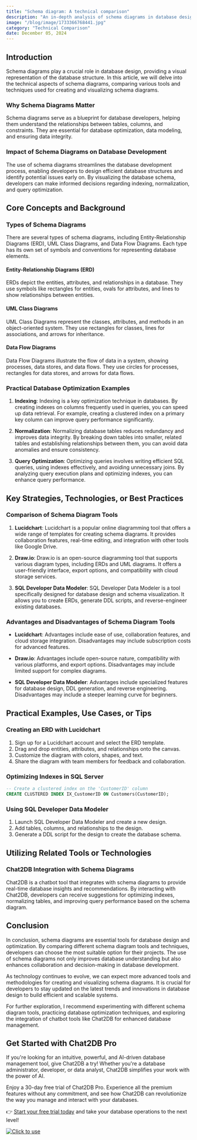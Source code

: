 ```yaml
---
title: "Schema diagram: A technical comparison"
description: "An in-depth analysis of schema diagrams in database design, comparing different approaches and tools for creating and visualizing schema diagrams."
image: "/blog/image/1733366768441.jpg"
category: "Technical Comparison"
date: December 05, 2024
---
```


## Introduction

Schema diagrams play a crucial role in database design, providing a visual representation of the database structure. In this article, we will delve into the technical aspects of schema diagrams, comparing various tools and techniques used for creating and visualizing schema diagrams.

### Why Schema Diagrams Matter

Schema diagrams serve as a blueprint for database developers, helping them understand the relationships between tables, columns, and constraints. They are essential for database optimization, data modeling, and ensuring data integrity.

### Impact of Schema Diagrams on Database Development

The use of schema diagrams streamlines the database development process, enabling developers to design efficient database structures and identify potential issues early on. By visualizing the database schema, developers can make informed decisions regarding indexing, normalization, and query optimization.

## Core Concepts and Background

### Types of Schema Diagrams

There are several types of schema diagrams, including Entity-Relationship Diagrams (ERD), UML Class Diagrams, and Data Flow Diagrams. Each type has its own set of symbols and conventions for representing database elements.

#### Entity-Relationship Diagrams (ERD)

ERDs depict the entities, attributes, and relationships in a database. They use symbols like rectangles for entities, ovals for attributes, and lines to show relationships between entities.

#### UML Class Diagrams

UML Class Diagrams represent the classes, attributes, and methods in an object-oriented system. They use rectangles for classes, lines for associations, and arrows for inheritance.

#### Data Flow Diagrams

Data Flow Diagrams illustrate the flow of data in a system, showing processes, data stores, and data flows. They use circles for processes, rectangles for data stores, and arrows for data flows.

### Practical Database Optimization Examples

1. **Indexing**: Indexing is a key optimization technique in databases. By creating indexes on columns frequently used in queries, you can speed up data retrieval. For example, creating a clustered index on a primary key column can improve query performance significantly.

2. **Normalization**: Normalizing database tables reduces redundancy and improves data integrity. By breaking down tables into smaller, related tables and establishing relationships between them, you can avoid data anomalies and ensure consistency.

3. **Query Optimization**: Optimizing queries involves writing efficient SQL queries, using indexes effectively, and avoiding unnecessary joins. By analyzing query execution plans and optimizing indexes, you can enhance query performance.

## Key Strategies, Technologies, or Best Practices

### Comparison of Schema Diagram Tools

1. **Lucidchart**: Lucidchart is a popular online diagramming tool that offers a wide range of templates for creating schema diagrams. It provides collaboration features, real-time editing, and integration with other tools like Google Drive.

2. **Draw.io**: Draw.io is an open-source diagramming tool that supports various diagram types, including ERDs and UML diagrams. It offers a user-friendly interface, export options, and compatibility with cloud storage services.

3. **SQL Developer Data Modeler**: SQL Developer Data Modeler is a tool specifically designed for database design and schema visualization. It allows you to create ERDs, generate DDL scripts, and reverse-engineer existing databases.

### Advantages and Disadvantages of Schema Diagram Tools

- **Lucidchart**: Advantages include ease of use, collaboration features, and cloud storage integration. Disadvantages may include subscription costs for advanced features.

- **Draw.io**: Advantages include open-source nature, compatibility with various platforms, and export options. Disadvantages may include limited support for complex diagrams.

- **SQL Developer Data Modeler**: Advantages include specialized features for database design, DDL generation, and reverse engineering. Disadvantages may include a steeper learning curve for beginners.

## Practical Examples, Use Cases, or Tips

### Creating an ERD with Lucidchart

1. Sign up for a Lucidchart account and select the ERD template.
2. Drag and drop entities, attributes, and relationships onto the canvas.
3. Customize the diagram with colors, shapes, and text.
4. Share the diagram with team members for feedback and collaboration.

### Optimizing Indexes in SQL Server

```sql
-- Create a clustered index on the 'CustomerID' column
CREATE CLUSTERED INDEX IX_CustomerID ON Customers(CustomerID);
```

### Using SQL Developer Data Modeler

1. Launch SQL Developer Data Modeler and create a new design.
2. Add tables, columns, and relationships to the design.
3. Generate a DDL script for the design to create the database schema.

## Utilizing Related Tools or Technologies

### Chat2DB Integration with Schema Diagrams

Chat2DB is a chatbot tool that integrates with schema diagrams to provide real-time database insights and recommendations. By interacting with Chat2DB, developers can receive suggestions for optimizing indexes, normalizing tables, and improving query performance based on the schema diagram.

## Conclusion

In conclusion, schema diagrams are essential tools for database design and optimization. By comparing different schema diagram tools and techniques, developers can choose the most suitable option for their projects. The use of schema diagrams not only improves database understanding but also enhances collaboration and decision-making in database development.

As technology continues to evolve, we can expect more advanced tools and methodologies for creating and visualizing schema diagrams. It is crucial for developers to stay updated on the latest trends and innovations in database design to build efficient and scalable systems.

For further exploration, I recommend experimenting with different schema diagram tools, practicing database optimization techniques, and exploring the integration of chatbot tools like Chat2DB for enhanced database management.


## Get Started with Chat2DB Pro

If you're looking for an intuitive, powerful, and AI-driven database management tool, give Chat2DB a try! Whether you're a database administrator, developer, or data analyst, Chat2DB simplifies your work with the power of AI.

Enjoy a 30-day free trial of Chat2DB Pro. Experience all the premium features without any commitment, and see how Chat2DB can revolutionize the way you manage and interact with your databases.

👉 [Start your free trial today](https://chat2db.ai/pricing) and take your database operations to the next level!


[![Click to use](/image/blog/bg/chat2db.jpg)](https://chat2db.ai)

